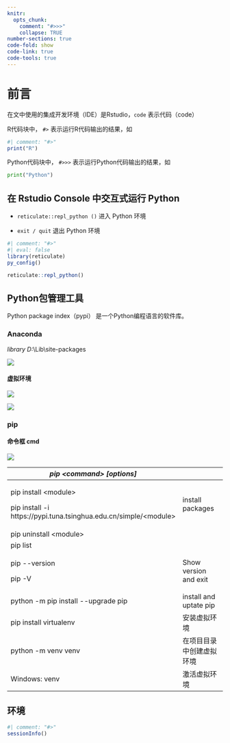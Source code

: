 ```yaml
---
knitr: 
  opts_chunk: 
    comment: "#>>>"
    collapse: TRUE
number-sections: true
code-fold: show
code-link: true
code-tools: true
---
```


# 前言 {.unnumbered}

在文中使用的集成开发环境（IDE）是Rstudio，`code` 表示代码（code）

R代码块中， `#>` 表示运行R代码输出的结果，如

```r
#| comment: "#>"
print("R")
```

Python代码块中， `#>>>` 表示运行Python代码输出的结果，如

```python
print("Python")
```

## **在 R**studio **Console 中交互式运行 Python**

-   `reticulate::repl_python ()` 进入 Python 环境

-   `exit / quit` 退出 Python 环境

```r
#| comment: "#>"
#| eval: false
library(reticulate)
py_config()

reticulate::repl_python()
```

## Python包管理工具

Python package index（pypi） 是一个Python编程语言的软件库。

### Anaconda

*library D:*\anaconda3\\Lib\\site-packages

![](images/Anaconda-Prompt.jpg){fig-align="center"}

#### 虚拟环境

![](images/conda-envs.jpg){fig-align="center"}

![](images/pytorch.jpg){fig-align="center"}

### pip

#### **命令框 cmd**

![](images/pip-command-options.jpg){fig-align="center"}

+--------------------------------------------------------------------+--------------------------+
| ***pip \<command\> \[options\]***                                  |                          |
+====================================================================+==========================+
| pip install \<module\>                                             | install packages         |
|                                                                    |                          |
| pip install -i https://pypi.tuna.tsinghua.edu.cn/simple/\<module\> |                          |
+--------------------------------------------------------------------+--------------------------+
| pip uninstall \<module\>                                           |                          |
+--------------------------------------------------------------------+--------------------------+
| pip list                                                           |                          |
+--------------------------------------------------------------------+--------------------------+
| pip \--version                                                     | Show version and exit    |
|                                                                    |                          |
| pip -V                                                             |                          |
+--------------------------------------------------------------------+--------------------------+
| python -m pip install \--upgrade pip                               | install and uptate pip   |
+--------------------------------------------------------------------+--------------------------+
| pip install virtualenv                                             | 安装虚拟环境             |
+--------------------------------------------------------------------+--------------------------+
| python -m venv venv                                                | 在项目目录中创建虚拟环境 |
+--------------------------------------------------------------------+--------------------------+
| Windows: venv\Scripts\activate                                     | 激活虚拟环境             |
+--------------------------------------------------------------------+--------------------------+

## 环境

```r
#| comment: "#>"
sessionInfo()
```
